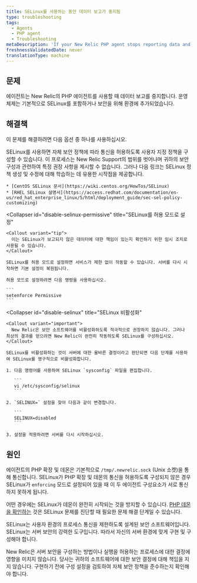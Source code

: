 ```yaml
---
title: SELinux를 사용하는 동안 데이터 보고가 중지됨
type: troubleshooting
tags:
  - Agents
  - PHP agent
  - Troubleshooting
metaDescription: 'If your New Relic PHP agent stops reporting data and you are using SELinux, consider these troubleshooting options.'
freshnessValidatedDate: never
translationType: machine
---
```


## 문제

에이전트는 New Relic의 PHP 에이전트를 사용할 때 데이터 보고를 중지합니다. 운영 체제는 기본적으로 SELinux를 포함하거나 보안을 위해 환경에 추가되었습니다.

## 해결책

이 문제를 해결하려면 다음 옵션 중 하나를 사용하십시오.

<CollapserGroup>
  <Collapser
    id="config-selinux-allow"
    title="New Relic이 통신할 수 있도록 SELinux 구성"
  >
    SELinux를 사용하면 자체 보안 정책에 따라 통신을 허용하도록 사용자 지정 정책을 구성할 수 있습니다. 이 프로세스는 New Relic Support의 범위를 벗어나며 귀하의 보안 구성과 관련하여 특정 권장 사항을 제시할 수 없습니다. 그러나 다음 링크는 SELinux 정책 생성 및 수정에 대해 학습하는 데 유용한 시작점을 제공합니다.

    * [CentOS SELinux 문서](https://wiki.centos.org/HowTos/SELinux)
    * [RHEL SELinux 설명서](https://access.redhat.com/documentation/en-us/red_hat_enterprise_linux/5/html/deployment_guide/sec-sel-policy-customizing)
  </Collapser>

  <Collapser
    id="disable-selinux-permissive"
    title="SELinux를 허용 모드로 설정"
  >
    <Callout variant="tip">
      이는 SELinux가 보고되지 않은 데이터에 대한 책임이 있는지 확인하기 위한 임시 조치로 사용될 수 있습니다.
    </Callout>

    SELinux를 허용 모드로 설정하면 서비스가 제한 없이 작동할 수 있습니다. 서버를 다시 시작하면 기본 설정이 복원됩니다.

    허용 모드로 설정하려면 다음 명령을 사용하십시오.

    ```
    setenforce Permissive
    ```
  </Collapser>

  <Collapser
    id="disable-selinux"
    title="SELinux 비활성화"
  >
    <Callout variant="important">
      New Relic은 보안 소프트웨어를 비활성화하도록 적극적으로 권장하지 않습니다. 그러나 최상의 결과를 얻으려면 New Relic이 완전히 작동하도록 SELinux를 구성하십시오.
    </Callout>

    SELinux를 비활성화하는 것이 서버에 대한 올바른 결정이라고 판단되면 다음 단계를 사용하여 SELinux를 영구적으로 비활성화합니다.

    1. 다음 명령어를 사용하여 SELinux `sysconfig` 파일을 편집합니다.

       ```
       vi /etc/sysconfig/selinux
       ```

    2. `SELINUX=` 설정을 찾아 다음과 같이 변경합니다.

       ```
       SELINUX=disabled
       ```

    3. 설정을 적용하려면 서버를 다시 시작하십시오.
  </Collapser>
</CollapserGroup>

## 원인

에이전트의 PHP 확장 및 데몬은 기본적으로 `/tmp/.newrelic.sock` (Unix 소켓)을 통해 통신합니다. SELinux가 PHP 확장 및 데몬의 통신을 허용하도록 구성되지 않은 경우 SELinux가 `enforcing` 모드로 설정되어 있을 때 이 두 에이전트 구성요소가 서로 통신하지 못하게 됩니다.

어떤 경우에는 SELinux가 데몬이 완전히 시작되는 것을 방지할 수 있습니다. [PHP 데몬을 확인하는](/docs/agents/php-agent/troubleshooting/verifying-php-daemon) 것은 SELinux 문제를 진단할 때 필요한 문제 해결 단계일 수 있습니다.

SELinux는 사용자 환경의 프로세스 통신을 제한하도록 설계된 보안 소프트웨어입니다. SELinux는 서버 보안의 강력한 도구입니다. 따라서 자신의 서버 환경에 맞게 구현 및 구성해야 합니다.

New Relic은 서버 보안을 구성하는 방법이나 실행을 허용하는 프로세스에 대한 결정에 영향을 미치지 않습니다. 당사는 귀하의 소프트웨어에 대한 보안 결정에 대해 책임을 지지 않습니다. 구현하기 전에 구성 설정을 검토하여 자체 보안 정책을 준수하는지 확인해야 합니다.
